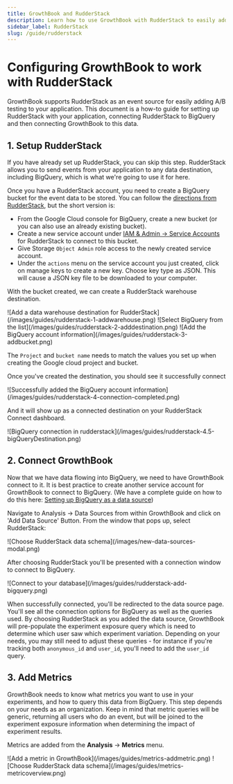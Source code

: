 ```yaml
---
title: GrowthBook and RudderStack
description: Learn how to use GrowthBook with RudderStack to easily add A/B testing to your application
sidebar_label: RudderStack
slug: /guide/rudderstack
---
```



# Configuring GrowthBook to work with RudderStack

GrowthBook supports RudderStack as an event source for easily adding A/B testing to your application. This document is a
how-to guide for setting up RudderStack with your application, connecting RudderStack to BigQuery and then connecting
GrowthBook to this data.

## 1. Setup RudderStack

If you have already set up RudderStack, you can skip this step. RudderStack allows you to send events from your application to any data destination, including BigQuery, which is what we're going to use it for here.

Once you have a RudderStack account, you need to create a BigQuery bucket for the event data to be stored. You can follow the [directions from RudderStack](https://www.rudderstack.com/docs/destinations/storage-platforms/google-cloud-storage/), but the short version is:

- From the Google Cloud console for BigQuery, create a new bucket (or you can also use an already existing bucket).
- Create a new service account under [IAM & Admin → Service Accounts](https://console.cloud.google.com/iam-admin/serviceaccounts) for RudderStack to connect to this bucket.
- Give Storage `Object Admin` role access to the newly created service account.
- Under the `actions` menu on the service account you just created, click on manage keys to create a new key. Choose key
  type as JSON. This will cause a JSON key file to be downloaded to your computer.

With the bucket created, we can create a RudderStack warehouse destination.

<MaxWidthImage border>
  ![Add a data warehouse destination for RudderStack](/images/guides/rudderstack-1-addwarehouse.png)
</MaxWidthImage>

<MaxWidthImage border>
  ![Select BigQuery from the list](/images/guides/rudderstack-2-adddestination.png)
</MaxWidthImage>

<MaxWidthImage border>
  ![Add the BigQuery account information](/images/guides/rudderstack-3-addbucket.png)
</MaxWidthImage>

The `Project` and `bucket name` needs to match the values you set up when creating the Google cloud project and bucket.

Once you've created the destination, you should see it successfully connect

<MaxWidthImage border maxWidth={500}>
  ![Successfully added the BigQuery account information](/images/guides/rudderstack-4-connection-completed.png)
</MaxWidthImage>

And it will show up as a connected destination on your RudderStack Connect dashboard.

<MaxWidthImage>
  ![BigQuery connection in rudderstack](/images/guides/rudderstack-4.5-bigQueryDestination.png)
</MaxWidthImage>

## 2. Connect GrowthBook

Now that we have data flowing into BigQuery, we need to have GrowthBook connect to it. It
is best practice to create another service account for GrowthBook to connect to BigQuery.
(We have a complete guide on how to do this here: [Setting up BigQuery as a data source](/guide/bigquery))

Navigate to Analysis → Data Sources from within GrowthBook and click on 'Add Data Source'
Button. From the window that pops up, select RudderStack:

<MaxWidthImage maxWidth={500}>
  ![Choose RudderStack data schema](/images/new-data-sources-modal.png)
</MaxWidthImage>

After choosing RudderStack you'll be presented with a connection window to connect to BigQuery.

<MaxWidthImage maxWidth={500}>
  ![Connect to your database](/images/guides/rudderstack-add-bigquery.png)
</MaxWidthImage>

When successfully connected, you'll be redirected to the data source page. You'll see all the connection
options for BigQuery as well as the queries used. By choosing RudderStack as you added the data source, GrowthBook
will pre-populate the experiment exposure query which is need to determine which user saw which experiment variation.
Depending on your needs, you may still need to adjust these queries - for instance if you're tracking both
`anonymous_id` and `user_id`, you'll need to add the `user_id` query.

## 3. Add Metrics

GrowthBook needs to know what metrics you want to use in your experiments, and how to query this data from BigQuery.
This step depends on your needs as an organization. Keep in mind that metric queries will be generic, returning all
users who do an event, but will be joined to the experiment exposure information when determining the impact of
experiment results.

Metrics are added from the **Analysis** → **Metrics** menu.

<MaxWidthImage maxWidth={700}>
  ![Add a metric in GrowthBook](/images/guides/metrics-addmetric.png)
</MaxWidthImage>

<MaxWidthImage border maxWidth={1000}>
  ![Choose RudderStack data schema](/images/guides/metrics-metricoverview.png)
</MaxWidthImage>
